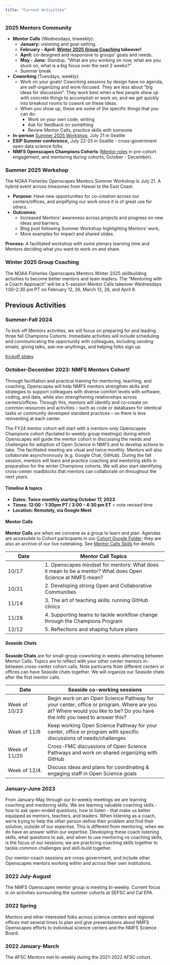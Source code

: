 ```yaml
---
title: "Current Activities"
---
```


### 2025 Mentors Community

-   **Mentor Calls** (Wednesdays, biweekly):
    -   **January:** visioning and goal-setting.
    -   **February - April: [Winter 2025 Group Coaching] takeover!**
    -   **April:** co-designed and responsive to groups’ goals and needs.
    -   **May - June:** Standup, “What are you working on now, what are you stuck on, what is a big focus over the next 2 weeks?”
    -   Summer break
-   **Coworking** (Tuesdays, weekly):
    -   Work on your goals! Coworking sessions by design have no agenda, are self-organizing and work-focused. They are less about "big ideas for discussion". They work best when a few people show up with concrete things to accomplish or work on, and we get quickly into breakout rooms to cowork on these ideas. 
    -   When you show up, these are some of the specific things that you can do: 
        -   Work on your own code, writing
        -   Ask for feedback on something
        -   Review Mentor Calls, practice skills with someone
-   **In-person** [Summer 2025 Workshop], July 21 in Seattle
-   **ESIP Summer conference,** July 22-25 in Seattle - cross-government open data science folks
-   **NMFS Openscapes Champions Cohorts** ([Mentor roles](https://nmfs-openscapes.github.io/champions.html#mentor-roles) in pre-cohort engagement, and mentoring during cohorts, October - December).

### Summer 2025 Workshop {data-link="Winter 2025 Group Coaching"}

The NOAA Fisheries Openscapes Mentors Summer Workshop is July 21. A hybrid event across timezones from Hawaii to the East Coast.

-   **Purpose:** Have new opportunities for co-creation across our centers/offices, and amplifying our work since it is of great use for others.
-   **Outcomes:**
    -   Increased Mentors’ awareness across projects and progress on new ideas and barriers;
    -   Blog post following Summer Workshop highlighting Mentors’ work;
    -   More examples for impact and shared slides.

**Process:** A facilitated workshop with some plenary learning time and Mentors deciding what you want to work on and share.

### Winter 2025 Group Coaching

The NOAA Fisheries Openscapes Mentors Winter 2025 skillbuilding activities to become better mentors and team leaders. The "Mentoring with a Coach Approach" will be a 5-session Mentor Calls takeover Wednesdays 1:00-2:30 pm PT on February 12, 26, March 12, 26, and April 9.

## Previous Activities

### Summer-Fall 2024

To kick off Mentors activities, we will focus on preparing for and leading three fall Champions Cohorts. Immediate activities will include scheduling and communicating the opportunity with colleagues, including sending emails, giving talks, ask-me-anythings, and helping folks sign up.

[Kickoff slides](https://docs.google.com/presentation/d/1a_nDKAxpvaWURITBm_HiDvzCd7GLDmb8ooi-d0dRI5I/edit#slide=id.g28f9ffc64ff_0_0)

### October-December 2023: NMFS Mentors Cohort!

```{=html}
<!--- **Please join us: nominate yourself in [this Google Form](https://forms.gle/LJF9gTZCX7ThTzSm9) by Sept 23!**   
**["Is this for me?" 5-min slides](https://docs.google.com/presentation/d/1cSLanri2GM_zKYgI4MzzSdwN1U6WIm01atInGeohTJw/edit?usp=sharing)** --->
```

Through facilitation and practical training for mentoring, teaching, and coaching, Openscapes will help NMFS mentors strengthen skills and strategies to support colleagues with diverse comfort levels with software, coding, and data, while also strengthening relationships across centers/offices. Through this, mentors will identify and co-create on common resources and activities – such as code or databases for identical tasks or community developed standard practices – so there is less reinventing at each center.

The FY24 mentor cohort will start with a mentors-only Openscapes Champions cohort (facilated bi-weekly group meetings) during which Openscapes will guide the mentor cohort in discussing the needs and challenges for adoption of Open Science in NMFS and to develop actions to take. The facilitated meeting are vitual and twice monthly. Mentors will also collaborate asynchronously (e.g. Google Chat, GitHub). During the fall session, mentors will learn and practice coaching and mentoring skills in preparation for the winter Champions cohorts. We will also start identifying cross-center roadblocks that mentors can collaborate on throughout the next years.

#### Timeline & topics {#sec-timeline}

-   **Dates: Twice monthly starting October 17, 2023**
-   **Times: 12:00 - 1:30pm PT / 3:00 - 4:30 pm ET** \< note revised time
-   **Location: Remotely, via Google Meet**

#### Mentor Calls

**Mentor Calls** are when we convene as a group to learn and plan. Agendas are accessible to Cohort participants in our [Cohort Google Folder](https://drive.google.com/drive/folders/1eL0OnwySgTjcI_J6iI0NR8BgiqG0jB9V?usp=sharing); they are also an archive of our live notetaking. See [Mentor Calls Skills](mentor-calls.qmd) for details.

| Date | Mentor Call Topics |
|-----------------|-------------------------------------------------------|
| 10/17 | 1\. Openscapes mindset for mentors: What does it mean to be a mentor? What does Open Science at NMFS mean? <!-- Julie is point --> |
| 10/31 | 2\. Developing strong Open and Collaborative Communities <!--Stef is point: Stef Butland on the rOpenSci and rLadies --> |
| 11/14 | 3\. The art of teaching skills: running GitHub clinics <!-- Eli is point: 5 min on the Women in Data Sci GitHub clinic; triads on talk, show, do ---> |
| 11/28 | 4\. Supporting teams to tackle workflow change through the Champions Program <!--- Facilitating discussions and developing team culture  Julie is point: lecture on the Openscapes method of facilitating discussions)? ---> |
| 12/12 | 5\. Reflections and shaping future plans <!-- Julie is point: Guest Alexis Hunzinger --> |

##### Seaside Chats

**Seaside Chats** are for small-group coworking in weeks alternating between Mentor Calls. Topics are to reflect with your other center mentors in-between cross-center cohort calls. Note particants from different centers or offices can have Seaside chats together. We will organize our Seaside chats after the first mentor calls.

| Date | Seaside co-working sessions |
|------------------|------------------------------------------------------|
| Week of 10/23 | Begin work on an Open Science Pathway for your center, office or program. Where are you at? Where would you like to be? Do you have the info you need to answer this? |
| Week of 11/6 | Keep working Open Science Pathway for your center, office or program with specific discussions of needs/challenges |
| Week of 11/20 | Cross-FMC discussions of Open Science Pathways and work on shared organizing with GitHub |
| Week of 12/4. | Discuss ideas and plans for coordinating & engaging staff in Open Science goals |

### January-June 2023

From January-May through our bi-weekly meetings we are learning coaching and mentoring skills. We are learning valuable coaching skills - how to ask open-ended questions, how to listen - that make us better equipped as mentors, teachers, and leaders. When listening as a coach, we're trying to help the other person define their problem and find their solution, outside of our expertise. This is different from mentoring, when we do have an answer within our expertise. Developing these coach listening skills, what questions to ask, and when to use mentoring vs coaching skills, is the focus of our sessions; we are practicing coaching skills together to tackle common challenges and skill-build together.

Our mentor-coach sessions are cross-government, and include other Openscapes mentors working within and across their own institutions.

### 2022 July-August

The NMFS Openscapes mentor group is meeting bi-weekly. Current focus is on activities surrounding the summer cohorts at SEFSC and Cal EPA.

### 2022 Spring

Mentors and other interested folks across science centers and regional offices met several times to plan and give presentations about NMFS Openscapes efforts to individual science centers and the NMFS Science Board.

### 2022 January-March

The AFSC Mentors met bi-weekly during the 2021-2022 AFSC cohort.
